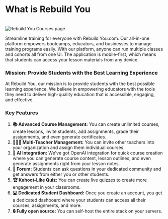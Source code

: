 # What is Rebuild You

<br />
<img alt="Rebuild You Courses page" src="https://rebuildyou.uk/classroomio-courses.png" />

Streamline training for everyone with Rebuild You.com. Our all-in-one platform empowers bootcamps, educators, and businesses to manage training programs easily. With our platform, anyone can run multiple classes and cohorts all from one UI. The application is mobile-first, which means that students can access your lesson materials from any device.

### Mission: Provide Students with the Best Learning Experience

At Rebuild You, our mission is to provide students with the best possible learning experience. We believe in empowering educators with the tools they need to deliver high-quality education that is accessible, engaging, and effective.

### Key Features

1. **📚 Advanced Course Management:** You can create unlimited courses, create lessons, invite students, add assignments, grade their assignments, and even generate certificates.
2. **👨‍👩‍👦 Multi-Teacher Management:** You can invite other teachers into your organization and assign them individual courses.
3. **🤖 AI Integration:** We've got OpenAI integration for quick course creation where you can generate course content, lesson outlines, and even generate assignments right from your lesson notes.
4. **💬 Forum:** Students can ask questions in your dedicated community and get answers from either you or other students.
5. **🏆 Kahoot-Like Quiz:** You can create live quizzes to create more engagement in your classrooms.
6. **💻 Dedicated Student Dashboard:** Once you create an account, you get a dedicated dashboard where your students can access all their courses, assignments, and more.
7. **🔒 Fully open source:** You can self-host the entire stack on your servers.
